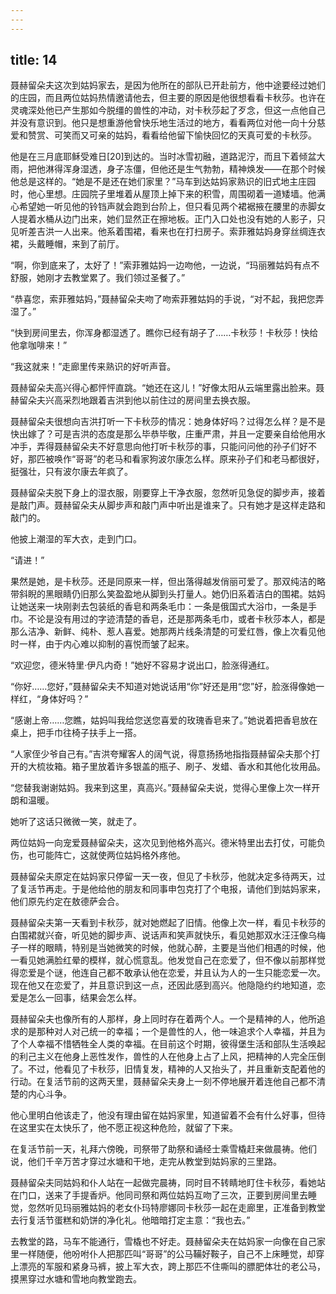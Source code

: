 ```yaml
---
---
---
```

title: 14
---




聂赫留朵夫这次到姑妈家去，是因为他所在的部队已开赴前方，他中途要经过她们的庄园，而且两位姑妈热情邀请他去，但主要的原因是他很想看看卡秋莎。也许在灵魂深处他已产生那如今脱缰的兽性的冲动，对卡秋莎起了歹念，但这一点他自己并没有意识到。他只是想重游他曾快乐地生活过的地方，看看两位对他一向十分慈爱和赞赏、可笑而又可亲的姑妈，看看给他留下愉快回忆的天真可爱的卡秋莎。

他是在三月底耶稣受难日[20]到达的。当时冰雪初融，道路泥泞，而且下着倾盆大雨，把他淋得浑身湿透，身子冻僵，但他还是生气勃勃，精神焕发——在那个时候他总是这样的。“她是不是还在她们家里？”马车到达姑妈家熟识的旧式地主庄园时，他心里想。庄园院子里堆着从屋顶上掉下来的积雪，周围砌着一道矮墙。他满心希望她一听见他的铃铛声就会跑到台阶上，但只看见两个裙裾掖在腰里的赤脚女人提着水桶从边门出来，她们显然正在擦地板。正门入口处也没有她的人影子，只见听差吉洪一人出来。他系着围裙，看来也在打扫房子。索菲雅姑妈身穿丝绸连衣裙，头戴睡帽，来到了前厅。

“啊，你到底来了，太好了！”索菲雅姑妈一边吻他，一边说，“玛丽雅姑妈有点不舒服，她刚才去教堂累了。我们领过圣餐了。”

“恭喜您，索菲雅姑妈，”聂赫留朵夫吻了吻索菲雅姑妈的手说，“对不起，我把您弄湿了。”

“快到房间里去，你浑身都湿透了。瞧你已经有胡子了……卡秋莎！卡秋莎！快给他拿咖啡来！”

“我这就来！”走廊里传来熟识的好听声音。

聂赫留朵夫高兴得心都怦怦直跳。“她还在这儿！”好像太阳从云端里露出脸来。聂赫留朵夫兴高采烈地跟着吉洪到他以前住过的房间里去换衣服。

聂赫留朵夫很想向吉洪打听一下卡秋莎的情况：她身体好吗？过得怎么样？是不是快出嫁了？可是吉洪的态度是那么毕恭毕敬，庄重严肃，并且一定要亲自给他用水冲手，弄得聂赫留朵夫不好意思向他打听卡秋莎的事，只能问问他的孙子们好不好，那匹被唤作“哥哥”的老马和看家狗波尔康怎么样。原来孙子们和老马都很好，挺强壮，只有波尔康去年疯了。

聂赫留朵夫脱下身上的湿衣服，刚要穿上干净衣服，忽然听见急促的脚步声，接着是敲门声。聂赫留朵夫从脚步声和敲门声中听出是谁来了。只有她才是这样走路和敲门的。

他披上潮湿的军大衣，走到门口。

“请进！”

果然是她，是卡秋莎。还是同原来一样，但出落得越发俏丽可爱了。那双纯洁的略带斜睨的黑眼睛仍旧那么笑盈盈地从脚到头打量人。她仍旧系着洁白的围裙。姑妈让她送来一块刚剥去包装纸的香皂和两条毛巾：一条是俄国式大浴巾，一条是手巾。不论是没有用过的字迹清楚的香皂，还是那两条毛巾，或者卡秋莎本人，都是那么洁净、新鲜、纯朴、惹人喜爱。她那两片线条清楚的可爱红唇，像上次看见他时一样，由于内心难以抑制的喜悦而皱了起来。

“欢迎您，德米特里·伊凡内奇！”她好不容易才说出口，脸涨得通红。

“你好……您好，”聂赫留朵夫不知道对她说话用“你”好还是用“您”好，脸涨得像她一样红，“身体好吗？”

“感谢上帝……您瞧，姑妈叫我给您送您喜爱的玫瑰香皂来了。”她说着把香皂放在桌上，把手巾往椅子扶手上一搭。

“人家侄少爷自己有。”吉洪夸耀客人的阔气说，得意扬扬地指指聂赫留朵夫那个打开的大梳妆箱。箱子里放着许多银盖的瓶子、刷子、发蜡、香水和其他化妆用品。

“您替我谢谢姑妈。我来到这里，真高兴。”聂赫留朵夫说，觉得心里像上次一样开朗和温暖。

她听了这话只微微一笑，就走了。

两位姑妈一向宠爱聂赫留朵夫，这次见到他格外高兴。德米特里出去打仗，可能负伤，也可能阵亡，这就使两位姑妈格外疼他。

聂赫留朵夫原定在姑妈家只停留一天一夜，但见了卡秋莎，他就决定多待两天，过了复活节再走。于是他给他的朋友和同事申包克打了个电报，请他们到姑妈家来，他们原先约定在敖德萨会合。

聂赫留朵夫第一天看到卡秋莎，就对她燃起了旧情。他像上次一样，看见卡秋莎的白围裙就兴奋，听见她的脚步声、说话声和笑声就快乐，看见她那双水汪汪像乌梅子一样的眼睛，特别是当她微笑的时候，他就心醉，主要是当他们相遇的时候，他一看见她满脸红晕的模样，就心慌意乱。他发觉自己在恋爱了，但不像以前那样觉得恋爱是个谜，他连自己都不敢承认他在恋爱，并且认为人的一生只能恋爱一次。现在他又在恋爱了，并且意识到这一点，还因此感到高兴。他隐隐约约地知道，恋爱是怎么一回事，结果会怎么样。

聂赫留朵夫也像所有的人那样，身上同时存在着两个人。一个是精神的人，他所追求的是那种对人对己统一的幸福；一个是兽性的人，他一味追求个人幸福，并且为了个人幸福不惜牺牲全人类的幸福。在目前这个时期，彼得堡生活和部队生活唤起的利己主义在他身上恶性发作，兽性的人在他身上占了上风，把精神的人完全压倒了。不过，他看见了卡秋莎，旧情复发，精神的人又抬头了，并且重新支配着他的行动。在复活节前的这两天里，聂赫留朵夫身上一刻不停地展开着连他自己都不清楚的内心斗争。

他心里明白他该走了，他没有理由留在姑妈家里，知道留着不会有什么好事，但待在这里实在太快乐了，他不愿正视这种危险，就留了下来。

在复活节前一天，礼拜六傍晚，司祭带了助祭和诵经士乘雪橇赶来做晨祷。他们说，他们千辛万苦才穿过水塘和干地，走完从教堂到姑妈家的三里路。

聂赫留朵夫同姑妈和仆人站在一起做完晨祷，同时目不转睛地盯住卡秋莎，看她站在门口，送来了手提香炉。他同司祭和两位姑妈互吻了三次，正要到房间里去睡觉，忽然听见玛丽雅姑妈的老女仆玛特廖娜同卡秋莎一起在走廊里，正准备到教堂去行复活节蛋糕和奶饼的净化礼。他暗暗打定主意：“我也去。”

去教堂的路，马车不能通行，雪橇也不好走。聂赫留朵夫在姑妈家一向像在自己家里一样随便，他吩咐仆人把那匹叫“哥哥”的公马鞴好鞍子，自己不上床睡觉，却穿上漂亮的军服和紧身马裤，披上军大衣，跨上那匹不住嘶叫的膘肥体壮的老公马，摸黑穿过水塘和雪地向教堂跑去。